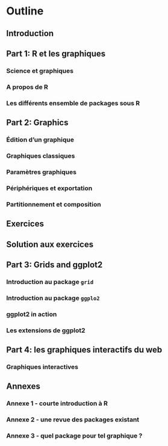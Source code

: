 # Outline

## Introduction

## Part 1: R et les graphiques

### Science et graphiques

### A propos de R

### Les différents ensemble de packages sous R


## Part 2: Graphics

### Édition d'un graphique

### Graphiques classiques

### Paramètres graphiques

### Périphériques et exportation

### Partitionnement et composition

## Exercices

## Solution aux exercices


## Part 3: Grids and ggplot2

### Introduction au package `grid`

### Introduction au package `ggplo2`

### ggplot2 in action

### Les extensions de ggplot2

## Part 4: les graphiques interactifs du web

### Graphiques interactives


## Annexes

### Annexe 1 - courte introduction à R

### Annexe 2 - une revue des packages existant

### Annexe 3 - quel package pour tel graphique ?
